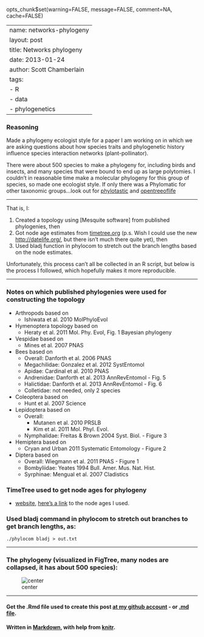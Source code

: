 opts_chunk$set(warning=FALSE, message=FALSE, comment=NA, cache=FALSE)

---
name: networks-phylogeny
layout: post
title: Networks phylogeny
date: 2013-01-24
author: Scott Chamberlain
tags: 
- R
- data
- phylogenetics
---

### Reasoning
Made a phylogeny ecologist style for a paper I am working on in which we are asking questions about how species traits and phylogenetic history influence species interaction networks (plant-pollinator). 

There were about 500 species to make a phylogeny for, including birds and insects, and many species that were bound to end up as large polytomies. I couldn't in reasonable time make a molecular phylogeny for this group of species, so made one ecologist style. If only there was a Phylomatic for other taxonomic groups...look out for [phylotastic](http://phylotastic.org/) and [opentreeoflife](http://opentreeoflife.org/)

***************
That is, I: 

1. Created a topology using [Mesquite software] from published phylogenies, then
2. Got node age estimates from [timetree.org](http://timetree.org/) (p.s. Wish I could use the new [http://datelife.org/](http://datelife.org/), but there isn't much there quite yet), then
3. Used bladj function in phylocom to stretch out the branch lengths based on the node estimates.

Unfortunately, this process can't all be collected in an R script, but below is the process I followed, which hopefully makes it more reproducible.

***************

### Notes on which published phylogenies were used for constructing the topology
+ Arthropods based on 
	+ Ishiwata et al. 2010 MolPhyloEvol
+ Hymenoptera topology based on
	+ Heraty et al. 2011 Mol. Phy. Evol, Fig. 1 Bayesian phylogeny
+ Vespidae based on
	+ Mines et al. 2007 PNAS
+ Bees based on 
	+ Overall: Danforth et al. 2006 PNAS
	+ Megachilidae: Gonzalez et al. 2012 SystEntomol
	+ Apidae: Cardinal et al. 2010 PNAS
	+ Andrenidae: Danforth et al. 2013 AnnRevEntomol - Fig. 5
	+ Halictidae: Danforth et al. 2013 AnnRevEntomol - Fig. 6
	+ Colletidae: not needed, only 2 species
+ Coleoptera based on 
	+ Hunt et al. 2007 Science
+ Lepidoptera based on
	+ Overall: 
		+ Mutanen et al. 2010 PRSLB
		+ Kim et al. 2011 Mol. Phyl. Evol. 
	+ Nymphalidae: Freitas & Brown 2004 Syst. Biol. - Figure 3
+ Hemiptera based on
	+ Cryan and Urban 2011 Systematic Entomology - Figure 2
+ Diptera based on
	+ Overall: Wiegmann et al. 2011 PNAS - Figure 1
	+ Bombyliidae: Yeates 1994 Bull. Amer. Mus. Nat. Hist.
	+ Syrphinae: Mengual et al. 2007 Cladistics

### TimeTree used to get node ages for phylogeny
+ [website](http://timetree.org/), [here's a link](https://raw.github.com/SChamberlain/scott/gh-pages/data/nodeages.csv) to the node ages I used.

### Used bladj command in phylocom to stretch out branches to get branch lengths, as:
`./phylocom bladj > out.txt`

***************

### The phylogeny (visualized in FigTree, many nodes are collapsed, it has about 500 species):

![center](https://raw.github.com/SChamberlain/scott/gh-pages/img/phylogeny.png)

*********
#### Get the .Rmd file used to create this post [at my github account](https://github.com/SChamberlain/scott/blob/gh-pages/_drafts/2013-01-24-networks-phylogeny.Rmd) - or [.md file](https://github.com/SChamberlain/scott/blob/gh-pages/_posts/2013-01-24-networks-phylogeny.md).

#### Written in [Markdown](http://daringfireball.net/projects/markdown/), with help from [knitr](http://yihui.name/knitr/).